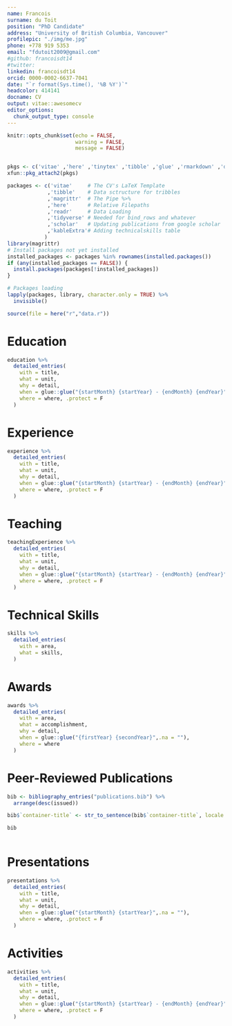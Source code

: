 ```yaml
---
name: Francois 
surname: du Toit
position: "PhD Candidate"
address: "University of British Columbia, Vancouver"
profilepic: "./img/me.jpg"
phone: +778 919 5353
email: "fdutoit2009@gmail.com"
#github: francoisdt14
#twitter: 
linkedin: francoisdt14
orcid: 0000-0002-6637-7041
date: "`r format(Sys.time(), '%B %Y')`"
headcolor: 414141
docname: CV
output: vitae::awesomecv
editor_options: 
  chunk_output_type: console
---
```


```r
knitr::opts_chunk$set(echo = FALSE,
                      warning = FALSE,
                      message = FALSE)


pkgs <- c('vitae' ,'here' ,'tinytex' ,'tibble' ,'glue' ,'rmarkdown' ,'dplyr', 'readr' ,'yaml')
xfun::pkg_attach2(pkgs)

packages <- c('vitae'     # The CV's LaTeX Template
             ,'tibble'    # Data sctructure for tribbles
             ,'magrittr'  # The Pipe %>%
             ,'here'      # Relative Filepaths
             ,'readr'     # Data Loading
             ,'tidyverse' # Needed for bind_rows and whatever
             ,'scholar'   # Updating publications from google scholar
             ,'kableExtra'# Adding technicalskills table
            )
library(magrittr)
# Install packages not yet installed
installed_packages <- packages %in% rownames(installed.packages())
if (any(installed_packages == FALSE)) {
  install.packages(packages[!installed_packages])
}

# Packages loading
lapply(packages, library, character.only = TRUE) %>%
  invisible()

source(file = here("r","data.r"))

```

# Education

```r

education %>%
  detailed_entries(
    with = title,
    what = unit,
    why = detail,
    when = glue::glue("{startMonth} {startYear} - {endMonth} {endYear}",.na = ""),
    where = where, .protect = F
  )

```

# Experience

```r

experience %>%
  detailed_entries(
    with = title,
    what = unit,
    why = detail,
    when = glue::glue("{startMonth} {startYear} - {endMonth} {endYear}",.na = ""),
    where = where, .protect = F
  )

```

# Teaching

```r

teachingExperience %>%
  detailed_entries(
    with = title,
    what = unit,
    why = detail,
    when = glue::glue("{startMonth} {startYear} - {endMonth} {endYear}",.na = ""),
    where = where, .protect = F
  )

```

# Technical Skills

```r

skills %>%
  detailed_entries(
    with = area,
    what = skills,
  )

```

# Awards

```r

awards %>%
  detailed_entries(
    with = area,
    what = accomplishment,
    why = detail,
    when = glue::glue("{firstYear} {secondYear}",.na = ""),
    where = where
  )

```

# Peer-Reviewed Publications

```r
bib <- bibliography_entries("publications.bib") %>%
  arrange(desc(issued))

bib$`container-title` <- str_to_sentence(bib$`container-title`, locale = "en")

bib
  
```

# Presentations

```r

presentations %>%
  detailed_entries(
    with = title,
    what = unit,
    why = detail,
    when = glue::glue("{startMonth} {startYear}",.na = ""),
    where = where, .protect = F
  )

```

# Activities

```r

activities %>%
  detailed_entries(
    with = title,
    what = unit,
    why = detail,
    when = glue::glue("{startMonth} {startYear} - {endMonth} {endYear}",.na = ""),
    where = where, .protect = F
  )

```

